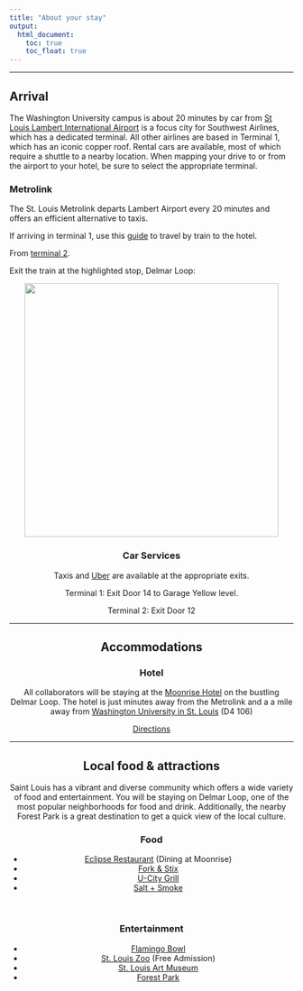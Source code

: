 ```yaml
---
title: "About your stay"
output:
  html_document:
    toc: true
    toc_float: true
---
```



----

## Arrival

The Washington University campus is about 20 minutes by car from [St Louis Lambert International Airport](https://www.google.com/maps/place/St.+Louis+Lambert+International+Airport/@38.7394275,-90.3817249,13z/data=!4m12!1m6!3m5!1s0x87df36b4c56388f1:0x9dabcdbc663077a6!2sSt.+Louis+Lambert+International+Airport!8m2!3d38.7503222!4d-90.3754521!3m4!1s0x87df36b4c56388f1:0x9dabcdbc663077a6!8m2!3d38.7503222!4d-90.3754521) is a focus city for Southwest Airlines, which has a dedicated terminal. All other airlines are based in Terminal 1, which has an iconic copper roof. Rental cars are available, most of which require a shuttle to a nearby location. When mapping your drive to or from the airport to your hotel, be sure to select the appropriate terminal.
<br>

### Metrolink

The St. Louis Metrolink departs Lambert Airport every 20 minutes and offers an efficient alternative to taxis.

If arriving in terminal 1, use this  [guide](http://georaman2014.wustl.edu/lambert-term1.jpg) to travel by train to the hotel.

From [terminal 2](http://georaman2014.wustl.edu/lambert-term2.jpg).

Exit the train at the highlighted stop, Delmar Loop:

<center><img src="images/metrolinkstops_stl.jpg" width="450px">

### Car Services
Taxis and [Uber](https://get.uber.com/?utm_source=AdWords_Brand&utm_campaign=search-google-brand_1_-99_us-midmarket_d_txt_acq_cpc_en-us_uber_kwd-294953166390_220914064269_40469214925_e_c_track-jan22urlupdate-sl42391-1114_restructure&cid=813647711&adg_id=40469214925&fi_id=5028672018&match=e&net=g&dev=c&dev_m=&cre=220914064269&kwid=kwd-294953166390&kw=uber&placement=&tar=&gclid=EAIaIQobChMIy6-d2oeJ2gIVki-BCh0X9Ap4EAAYASABEgKYk_D_BwE&gclsrc=aw.ds&dclid=CO6kgd2HidoCFZvI4wcdqy4BOg) are available at the appropriate exits.

Terminal 1: Exit Door 14 to Garage Yellow level.

Terminal 2: Exit Door 12



----

## Accommodations


### Hotel

All collaborators will be staying at the [Moonrise Hotel](https://moonrisehotel.com/the-hotel/) on the bustling Delmar Loop. The hotel is just minutes away from the Metrolink and a a mile away from [Washington University in St. Louis](https://wustl.edu/wp-content/uploads/2017/06/Danforth-Campus-Map-2017.pdf) (D4 106)

[Directions](https://www.google.com/maps/dir/Moonrise+Hotel,+6177+Delmar+Blvd,+St.+Louis,+MO+63112/Washington+University+in+St.+Louis,+1+Brookings+Dr,+St.+Louis,+MO+63130/@38.6521492,-90.3091507,16z/data=!3m1!4b1!4m14!4m13!1m5!1m1!1s0x87df4aaa6155fc13:0x1c89cb4a47d03dc9!2m2!1d-90.2987076!2d38.6555695!1m5!1m1!1s0x87d8b5460f9c0fcf:0x94fa9481183c7669!2m2!1d-90.3107962!2d38.6487895!3e2)


---- 

## Local food & attractions

Saint Louis has a vibrant and diverse community which offers a wide variety of food and entertainment. You will be staying on Delmar Loop, one of the most popular neighborhoods for food and drink. Additionally, the nearby Forest Park is a great destination to get a quick view of the local culture.

### Food

- [Eclipse Restaurant](https://moonrisehotel.com/dining-at-the-moonrise-hotel/) (Dining at Moonrise)
- [Fork & Stix](http://forknstix.com/)
- [U-City Grill](https://www.riverfronttimes.com/stlouis/u-city-grill/Location?oid=2688527)
- [Salt + Smoke](http://saltandsmokestl.com/menu/)


<br>

### Entertainment

- [Flamingo Bowl](http://flamingobowl.com/)
- [St. Louis Zoo](https://www.stlzoo.org/) (Free Admission)
- [St. Louis Art Museum](http://www.slam.org/)
- [Forest Park](https://forestparkmap.org/)

